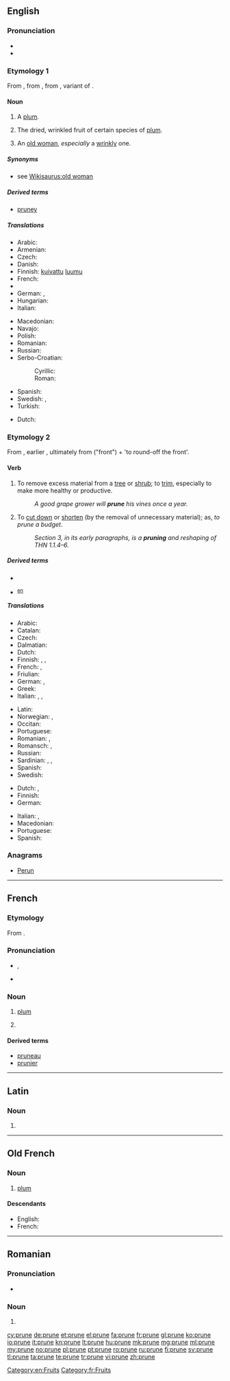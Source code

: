 ==English==
{{wikipedia}}

===Pronunciation===
* {{IPA|/pɹuːn/}}
* {{rhymes|uːn}}

===Etymology 1===
From {{etyl|fro}} {{term|prune|lang=fro}}, from {{etyl|la}} {{term|prunum|prūnum|lang=la}}, from {{etyl|grc}} {{term|sc=polytonic|προῦνον|tr=prounon|lang=grc}}, variant of {{term|sc=polytonic|προῦμνον|tr=proumnon||plum|lang=grc}}.

====Noun====
{{en-noun}}

# {{obsolete}} A [[plum]].
# The dried, wrinkled fruit of certain species of [[plum]].
# {{slang}} An [[old woman]], ''especially'' a [[wrinkly]] one.

=====Synonyms=====
* see [[Wikisaurus:old woman]]

=====Derived terms=====
* [[pruney]]

=====Translations=====
{{trans-see|plum}}

{{trans-top|dried plum}}
* Arabic: {{t-|ar|أجاص|sc=Arab|tr=’ajāṣ}}
* Armenian: {{t-|hy|սալորաչիր|tr=saloračir|sc=Armn}}
* Czech: {{t-|cs|sušená švestka|f}}
* Danish: {{t-|da|sveske|c}}
* Finnish: [[kuivattu]] [[luumu]]
* French: {{t+|fr|pruneau|m}}
* {{trreq|Georgian}}
* German: {{t-|de|Backpflaume|f}}, {{t-|de|Trockenpflaume|f}}
* Hungarian: {{t+|hu|aszalt szilva}}
* Italian: {{t-|it|prugna secca|f}}
{{trans-mid}}
* Macedonian: {{t|mk|сува слива|f|tr=súva slíva|sc=Cyrl}}
* Navajo: {{tø|nv|chʼil naʼatłʼoʼiitsoh}}
* Polish: {{t-|pl|suszona śliwka|f}}
* Romanian: {{t-|ro|prună uscată|f}}
* Russian: {{t+|ru|чернослив|sc=Cyrl}}
* Serbo-Croatian:
*: Cyrillic: {{t-|sh|сува шљива|f|sc=Cyrl}}
*: Roman: {{t-|sh|suva šljiva|f}}
* Spanish: {{t-|es|ciruela pasa|f}}
* Swedish: {{t-|sv|katrinplommon|n}}, {{t-|sv|sviskon|n}}
* Turkish: {{t+|tr|kuru erik}}
{{trans-bottom}}

{{trans-top|old woman}}
* Dutch: {{t+|nl|besje|n}}
{{trans-mid}}
{{trans-bottom}}

===Etymology 2===
From {{etyl|fro}} {{term|proignier||to trim the feathers with the beak|lang=fro}}, earlier {{term|prooignier|lang=fro}}, ultimately from {{etyl|la}} {{term|pro-|lang=la}} ("front") + {{term|rotundus||round|lang=la}} 'to round-off the front'.

====Verb====
{{en-verb|prun|ing}}

# {{transitive}} To remove excess material from a [[tree]] or [[shrub]]; to [[trim]], especially to make more healthy or productive.
#: ''A good grape grower will '''prune''' his vines once a year.''
# {{transitive|figuratively}} To [[cut down]] or [[shorten]] (by the removal of unnecessary material); as, ''to prune a budget''.
#: ''Section 3, in its early paragraphs, is a '''pruning''' and reshaping of THN 1.1.4–6.''

=====Derived terms=====
* {{l|en|pruning}}
* {{l|en|alpha-beta pruning}} <sup>[[w:en:Alpha-beta pruning|en]]</sup>

=====Translations=====
{{trans-top|trim a tree or shrub}}
* Arabic: {{t-|ar|خوخ مجفف|sc=Arab}}
* Catalan: {{t+|ca|podar}}
* Czech: {{t-|cs|prořezat}}
* Dalmatian: {{tø|dlm|potuor}}
* Dutch: {{t+|nl|snoeien}}
* Finnish: {{t-|fi|karsia}}, {{t+|fi|oksia}}, {{t+|fi|vesoa}}
* French: {{t+|fr|élaguer}}, {{t+|fr|émonder}}
* Friulian: {{tø|fur|cerpî}}
* German: {{t-|de|ausschneiden}}, {{t+|de|schneiden}}
* Greek: {{t+|el|κλαδεύω|tr=kladévo|sc=Grek}}
* Italian: {{t+|it|potare}}, {{t+|it|ridurre}}, {{t-|it|sfoltire}}
{{trans-mid}}
* Latin: {{t-|la|pampino|alt=pampinō}}
* Norwegian: {{t-|no|beskjære}}, {{t|no|kviste}}
* Occitan: {{t+|oc|podar}}
* Portuguese: {{t-|pt|podar}}
* Romanian: {{t-|ro|curăță}}, {{t-|ro|emonda}}
* Romansch: {{t-|rm|tagliar giu}}, {{t-|rm|tschancunar}}
* Russian: {{t-|ru|прореживать|tr=proregivat|sc=Cyrl}}
* Sardinian: {{t-|sc|pudai}}, {{t-|sc|pudare}}, {{t-|sc|putare}}
* Spanish: {{t+|es|podar}}
* Swedish: {{t+|sv|ansa}}
{{trans-bottom}}

{{trans-top|(figuratively) cut down or shorten}}
* Dutch: {{t-|nl|inkorten}}, {{t+|nl|snoeien}}
* Finnish: {{t-|fi|karsia}}
* German: {{t+|de|beschneiden}}
{{trans-mid}}
* Italian: {{t+|it|accorciare}}, {{t+|it|ridurre}}
* Macedonian: {{t|mk|кастри|tr=kástri|sc=Cyrl}}
* Portuguese: {{t-|pt|podar}}
* Spanish: {{t+|es|podar}}
{{trans-bottom}}

===Anagrams===
* [[Perun#English|Perun]]

[[Category:en:Fruits]]

----

==French==
{{wikipedia|lang=fr|dab=prune}}

===Etymology===
From {{etyl|la|fr}} {{term|pruna|lang=la}}.

===Pronunciation===
* {{IPA|/pʀyn/|lang=fr}}, {{X-SAMPA|/pRyn/}}
* {{audio|Fr-prune.ogg|audio}}

===Noun===
{{fr-noun|f}}

# [[plum]]
# {{slang|lang=fr}} {{l|en|ticket|gloss=traffic citation}}

====Derived terms====
* [[pruneau]]
* [[prunier]]

[[Category:fr:Fruits]]

----

==Latin==

===Noun===
{{la-noun-form|prūne}}

# {{inflection of|prunus|prūnus|voc|s|lang=la}}

----

==Old French==

===Noun===
{{fro-noun|f}}

# [[plum]] {{gloss|fruit}}

====Descendants====
* English: {{l|en|prune}}
* French: {{l|fr|prune}}

----

==Romanian==

===Pronunciation===
* {{IPA|/ˈpru.ne/|lang=ro}}

===Noun===
{{head|ro|plural}}

# {{plural of|prună|lang=ro}}

[[cy:prune]]
[[de:prune]]
[[et:prune]]
[[el:prune]]
[[fa:prune]]
[[fr:prune]]
[[gl:prune]]
[[ko:prune]]
[[io:prune]]
[[it:prune]]
[[kn:prune]]
[[lt:prune]]
[[hu:prune]]
[[mk:prune]]
[[mg:prune]]
[[ml:prune]]
[[my:prune]]
[[no:prune]]
[[pl:prune]]
[[pt:prune]]
[[ro:prune]]
[[ru:prune]]
[[fi:prune]]
[[sv:prune]]
[[tl:prune]]
[[ta:prune]]
[[te:prune]]
[[tr:prune]]
[[vi:prune]]
[[zh:prune]]